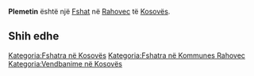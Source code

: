 {{Fshat në Kosovës
 | Emri                = Plemetin
| sqi_N_name = Plemetin
| sqi_N_FULL_NAME_RO = Plemetin
| sqi_N_FULL_NAME_ND_RO = Plemetin
| sqi_N_SORT_NAME_RG = PLEMETIN
| sqi_N_FULL_NAME_RG = Plemetin
| sqi_N_FULL_NAME_ND_RG = Plemetin
| srp_N_name = Plemetina
| srp_N_FULL_NAME_RO = Plemetina
| srp_N_FULL_NAME_ND_RO = Plemetina
| srp_N_SORT_NAME_RG = PLEMETINA
| srp_N_FULL_NAME_RG = Plemetina
| srp_N_FULL_NAME_ND_RG = Plemetina
| srp_NS_name = Племетина
| srp_NS_FULL_NAME_RO = Племетина
| srp_NS_FULL_NAME_ND_RO = Племетина
| srp_NS_SORT_NAME_RG = ПЛЕМЕТИНА
| srp_NS_FULL_NAME_RG = Племетина
| srp_NS_FULL_NAME_ND_RG = Племетина

 | Emri (Rasa dhanore) = 
 | Figura              = 
 | Shteti              = Kosovo
 | Komuna              = Rahovec
 | Kodi postar         = 
 | Sipërfaqja          = 

 | Popullsia           = 

 | Regj. i popullsisë  = 
 | Dend. e popullsisë  = 
 | Faqja zyrtare       = 
 <!--- Koordinatat ----> 
 | Gjerësia            = 42.707289
 | Gjatësia            = 21.047073
 | Lartësia            = 
}}
'''Plemetin''' është një [[Fshat]] në [[Rahovec]] të [[Kosovës]].

<!-- == Gjeografia == -->
<!-- == Historia == -->
<!-- == Demografia == -->
== Shih edhe ==
{{Komuna Rahovec}}
{{Kosovo-Administrata-Cung}}

[[Kategoria:Fshatra në Kosovës]]
[[Kategoria:Fshatra në Kommunes Rahovec]]
[[Kategoria:Vendbanime në Kosovës]]